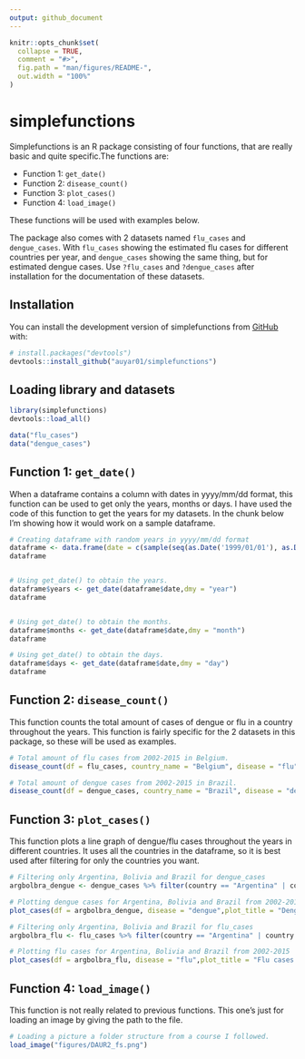 ```yaml
---
output: github_document
---
```


<!-- README.md is generated from README.Rmd. Please edit that file -->

```r
knitr::opts_chunk$set(
  collapse = TRUE,
  comment = "#>",
  fig.path = "man/figures/README-",
  out.width = "100%"
)
```

# simplefunctions

<!-- badges: start -->
<!-- badges: end -->


Simplefunctions is an R package consisting of four functions, that are really basic and quite specific.The functions are:

* Function 1: `get_date()`
* Function 2: `disease_count()`
* Function 3: `plot_cases()`
* Function 4: `load_image()`

These functions will be used with examples below.

The package also comes with 2 datasets named `flu_cases` and `dengue_cases`. With `flu_cases` showing the estimated flu cases for different countries per year, and `dengue_cases` showing the same thing, but for estimated dengue cases. Use `?flu_cases` and `?dengue_cases` after installation for the documentation of these datasets.


## Installation

You can install the development version of simplefunctions from [GitHub](https://github.com/) with: 

``` r
# install.packages("devtools")
devtools::install_github("auyar01/simplefunctions")
```

## Loading library and datasets

```r
library(simplefunctions)
devtools::load_all()

data("flu_cases")
data("dengue_cases")
```


## Function 1: `get_date()`
When a dataframe contains a column with dates in yyyy/mm/dd format, this function can be used to get only the years, months or days. I have used the code of this function to get the years for my datasets. In the chunk below I'm showing how it would work on a sample dataframe.
```r

# Creating dataframe with random years in yyyy/mm/dd format
dataframe <- data.frame(date = c(sample(seq(as.Date('1999/01/01'), as.Date('2023/01/01'), by="year"), 12)))
dataframe


# Using get_date() to obtain the years.
dataframe$years <- get_date(dataframe$date,dmy = "year")
dataframe


# Using get_date() to obtain the months.
dataframe$months <- get_date(dataframe$date,dmy = "month")
dataframe

# Using get_date() to obtain the days.
dataframe$days <- get_date(dataframe$date,dmy = "day")
dataframe
```



## Function 2: `disease_count()`
This function counts the total amount of cases of dengue or flu in a country throughout the years. This function is fairly specific for the 2 datasets in this package, so these will be used as examples.

```r
# Total amount of flu cases from 2002-2015 in Belgium. 
disease_count(df = flu_cases, country_name = "Belgium", disease = "flu")

# Total amount of dengue cases from 2002-2015 in Brazil.
disease_count(df = dengue_cases, country_name = "Brazil", disease = "dengue")

```
## Function 3: `plot_cases()`

This function plots a line graph of dengue/flu cases throughout the years in different countries. It uses all the countries in the dataframe, so it is best used after filtering for only the countries you want. 
```r

# Filtering only Argentina, Bolivia and Brazil for dengue_cases
argbolbra_dengue <- dengue_cases %>% filter(country == "Argentina" | country == "Bolivia" | country == "Brazil")

# Plotting dengue cases for Argentina, Bolivia and Brazil from 2002-2015
plot_cases(df = argbolbra_dengue, disease = "dengue",plot_title = "Dengue cases Argentina, Bolivia and Brazil from 2002-2015")

# Filtering only Argentina, Bolivia and Brazil for flu_cases
argbolbra_flu <- flu_cases %>% filter(country == "Argentina" | country == "Bolivia" | country == "Brazil")

# Plotting flu cases for Argentina, Bolivia and Brazil from 2002-2015
plot_cases(df = argbolbra_flu, disease = "flu",plot_title = "Flu cases Argentina, Bolivia and Brazil from 2002-2015")
```



## Function 4: `load_image()`
This function is not really related to previous functions. This one's just for loading an image by giving the path to the file.

```r
# Loading a picture a folder structure from a course I followed.
load_image("figures/DAUR2_fs.png")
```








